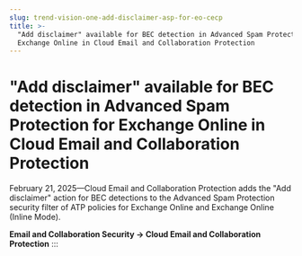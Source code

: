 ```yaml
---
slug: trend-vision-one-add-disclaimer-asp-for-eo-cecp
title: >-
  "Add disclaimer" available for BEC detection in Advanced Spam Protection for
  Exchange Online in Cloud Email and Collaboration Protection
---
```

# "Add disclaimer" available for BEC detection in Advanced Spam Protection for Exchange Online in Cloud Email and Collaboration Protection

February 21, 2025—Cloud Email and Collaboration Protection adds the "Add disclaimer" action for BEC detections to the Advanced Spam Protection security filter of ATP policies for Exchange Online and Exchange Online (Inline Mode).

**Email and Collaboration Security → Cloud Email and Collaboration Protection**
:::
